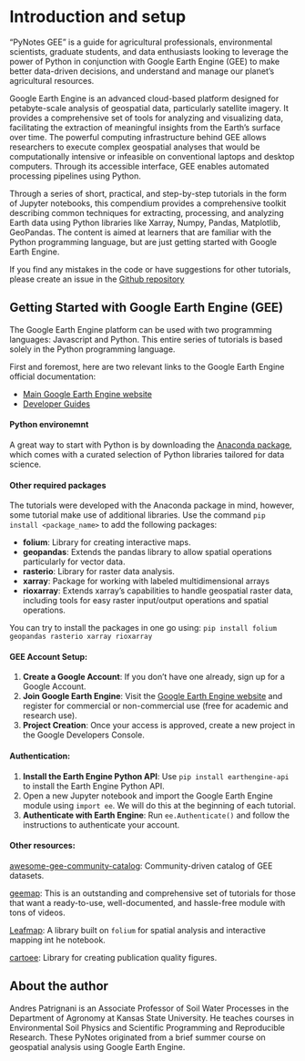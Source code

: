 # Introduction and setup {.unnumbered}

"PyNotes GEE" is a guide for agricultural professionals, environmental scientists, graduate students, and data enthusiasts looking to leverage the power of Python in conjunction with Google Earth Engine (GEE) to make better data-driven decisions, and understand and manage our planet's agricultural resources. 

Google Earth Engine is an advanced cloud-based platform designed for petabyte-scale analysis of geospatial data, particularly satellite imagery. It provides a comprehensive set of tools for analyzing and visualizing data, facilitating the extraction of meaningful insights from the Earth's surface over time. The powerful computing infrastructure behind GEE allows researchers to execute complex geospatial analyses that would be computationally intensive or infeasible on conventional laptops and desktop computers. Through its accessible interface, GEE enables automated processing pipelines using Python. 

Through a series of short, practical, and step-by-step tutorials in the form of Jupyter notebooks, this compendium provides a comprehensive toolkit describing common techniques for extracting, processing, and analyzing Earth data using Python libraries like Xarray, Numpy, Pandas, Matplotlib, GeoPandas. The content is aimed at learners that are familiar with the Python programming language, but are just getting started with Google Earth Engine.

If you find any mistakes in the code or have suggestions for other tutorials, please create an issue in the [Github repository](https://github.com/soilwater/pynotes-gee/issues)


## Getting Started with Google Earth Engine (GEE)

The Google Earth Engine platform can be used with two programming languages: Javascript and Python. This entire series of tutorials is based solely in the Python programming language.

First and foremost, here are two relevant links to the Google Earth Engine official documentation:

- [Main Google Earth Engine website](https://earthengine.google.com/)
- [Developer Guides](https://developers.google.com/earth-engine/guides)


#### Python environemnt
A great way to start with Python is by downloading the [Anaconda package](https://www.anaconda.com/download), which comes with a curated selection of Python libraries tailored for data science.

#### Other required packages

The tutorials were developed with the Anaconda package in mind, however, some tutorial make use of additional libraries. Use the command `pip install <package_name>` to add the following packages:

- **folium**: Library for creating interactive maps.
- **geopandas**: Extends the pandas library to allow spatial operations particularly for vector data. 
- **rasterio**: Library for raster data analysis.
- **xarray**: Package for working with labeled multidimensional arrays
- **rioxarray**: Extends xarray's capabilities to handle geospatial raster data, including tools for easy raster input/output operations and spatial operations.

You can try to install the packages in one go using: `pip install folium geopandas rasterio xarray rioxarray`

#### GEE Account Setup:
1. **Create a Google Account**: If you don't have one already, sign up for a Google Account.
2. **Join Google Earth Engine**: Visit the [Google Earth Engine website](https://code.earthengine.google.com/register) and register for commercial or non-commercial use (free for academic and research use).
3. **Project Creation**: Once your access is approved, create a new project in the Google Developers Console.

#### Authentication:
1. **Install the Earth Engine Python API**: Use `pip install earthengine-api` to install the Earth Engine Python API.
2. Open a new Jupyter notebook and import the Google Earth Engine module using `import ee`. We will do this at the beginning of each tutorial.
3. **Authenticate with Earth Engine**: Run `ee.Authenticate()` and follow the instructions to authenticate your account.

#### Other resources:

[awesome-gee-community-catalog](https://gee-community-catalog.org): Community-driven catalog of GEE datasets.

[geemap](https://geemap.org): This is an outstanding and comprehensive set of tutorials for those that want a ready-to-use, well-documented, and hassle-free module with tons of videos.

[Leafmap](https://leafmap.org): A library built on `folium` for spatial analysis and interactive mapping int he notebook.

[cartoee](https://geemap.org/cartoee/): Library for creating publication quality figures.


## About the author
Andres Patrignani is an Associate Professor of Soil Water Processes in the Department of Agronomy at Kansas State University. He teaches courses in Environmental Soil Physics and Scientific Programming and Reproducible Research. These PyNotes originated from a brief summer course on geospatial analysis using Google Earth Engine.




 
